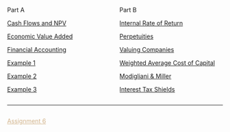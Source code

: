 :::: {.columns}

::: {.column width=50}
Part A

[Cash Flows and NPV](f01-cash-flows.html)

[Economic Value Added](f02-eva.html)

[Financial Accounting](f03-accounting.html)

[Example 1](f04-example1.html)

[Example 2](f05-example2.html)

[Example 3](f06-example3.html)



:::



::: {.column width=50}
Part B

[Internal Rate of Return](g01-irr.html)

[Perpetuities](g02-perpetuties.html)

[Valuing Companies](g03-valuing-companies.html)

[Weighted Average Cost of Capital](g04-wacc.html)

[Modigliani & Miller](g05-mm.html)

[Interest Tax Shields](g06-interest-tax-shields.html)

:::

::::

<hr>

:::: {.columns}
::: {.column width="50%"}
[Assignment 6](assignment6.qmd){style="color:Tan"}
:::
::: {.column width="50%"}

:::
::::